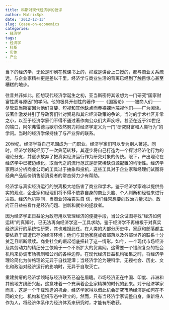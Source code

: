 ```yaml
---
title: 科斯对现代经济学的批评
author: MatrixSpk
date: '2012-12-13'
slug: Coase-on-economics
categories:
- 经济学
tags:
- 经济学
- 科斯
- 实体
- 产业
---
```

  当下的经济学，无论是印刷在教课书上的，抑或是讲台上口授的，都与商业关系疏远，与企业家精神更是差以千里。经济学与商业生活的背离已经到了触目惊心甚至糟糕的地步。

往昔并非如此。回想现代经济学诞生之初，亚当斯密将其设想为一门研究“国家财富性质与原因”的学问。他的极具开创性的著作——《国富论》——被商人们——尽管亚当斯密因为他们贪婪、短视和其他缺点而赤裸裸地蔑视他们——广为阅读。该著作激发并引了导政客们针对贸易和其它经济政策的争论。当时的学术社区非常之小，以至于经济学家们不得不通过著作向公众们大声疾呼。甚至在近于20世纪的端口，阿尔弗雷德马歇尔依然努力将经济学定义为一门“研究财富和人类行为”的学问。当时的经济学保持住了与产业界的联系。

20世纪，经济学将自己巩固成为一门职业。经济学家们可以专为别人著述。同时，经济学领域经历了一次典范转移，其逐步将自己打造为一个探讨经济化行为的理论分支，并逐步放弃了把真实经济运行作为研究对象的传统。眼下，产出理论在经济学中已被边缘化，取而代之的流行范式是研究稀缺资源配置的均衡性。经济学家用以分析商业公司的工具过于抽象和投机，这些工具对于企业家和经理们试图将经典产品低价销售给消费者的常态努力少有帮助。

经济学与真实经济运行的脱离极大地伤害了商业和学术。鉴于经济学家难以提供务实的观点，企业家和经理们将不得不依靠自身的商业头脑、个人判断和经验来进行决策。经济危机期间，当商业领袖丧失自
信，他们经常想要向政治力量求助。政府正日益被看作是经济问题、创新和就业的拯救者。

因为经济学正日益沦为政府用以管理经济的便捷手段，当公众试图寻找“经济如何运转”的真知时，已无法再向经济学这一工具求助。鉴于经济学不再植根于对真实经济运行的系统性研究，其也难担此任。在人类的大部分历史中，家庭和部落都主要依靠于周遭已存的经济环境；他们与其他家庭或者部落以及外部世界的联系十分贫乏且断断续续。商业社会的崛起彻底扭转了这一情形。如今，一个现代市场经济及其劳动力的精细分工依赖于一个不断扩大的贸易网。这需要一个错综复杂的社会机构来协调市场机制和公司的各种边界。在现代经济日益机构密集之时，将经济学理论简化为价格理论无异于自找泥潭；当经济学沦为硬科学，无视社会、历史、文化和政治对经济运行的影响时，无异于自取灭亡。

重建贫瘠的经济学领域与经济联系已迫在眉睫。市场经济正在中国、印度、非洲和其他地方纷纷兴起，这意味着一个充满着企业家精神的时代的到来。对于经济学家而言，这是一个千载难逢的机会，经济学家得以借此机会研究市场经济是如何在不同的文化、机构和组织形态中建立的。然而，只有当经济学家调整自身，重新将人作为人，将经济体系作为经济体系来研究时，才能有所收获。

